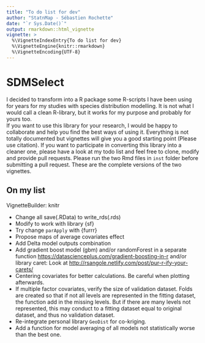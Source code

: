 ```yaml
---
title: "To do list for dev"
author: "StatnMap - Sébastien Rochette"
date: "`r Sys.Date()`"
output: rmarkdown::html_vignette
vignette: >
  %\VignetteIndexEntry{To do list for dev}
  %\VignetteEngine{knitr::rmarkdown}
  %\VignetteEncoding{UTF-8}
---
```

# SDMSelect

I decided to transform into a R package some R-scripts I have been using for years for my studies with species distribution modelling. It is not what I would call a clean R-library, but it works for my purpose and probably for yours too.  
If you want to use this library for your research, I would be happy to collaborate and help you find the best ways of using it. Everything is not totally documented but vignettes will give you a good starting point (Please use citation). If you want to participate in converting this library into a cleaner one, please have a look at my todo list and feel free to clone, modify and provide pull requests. Please run the two Rmd files in `inst` folder before submitting a pull request. These are the complete versions of the two vignettes.

## On my list

VignetteBuilder: knitr

- Change all save(.RData) to write_rds(.rds)
- Modify to work with library {sf}
- Try change `parApply` with {furrr}
- Propose maps of average covariates effect
- Add Delta model outputs combination
- Add gradient boost model (gbm) and/or randomForest in a separate function <https://datascienceplus.com/gradient-boosting-in-r> and/or library caret: Look at <http://rsangole.netlify.com/post/pur-r-ify-your-carets/>
- Centering covariates for better calculations. Be careful when plotting afterwards.
- If multiple factor covariates, verify the size of validation dataset. Folds are created so that if not all levels are represented in the fitting dataset, the function add in the missing levels. But if there are many levels not represented, this may conduct to a fitting dataset equal to original dataset, and thus no validation dataset.
- Re-integrate personal library `GeoDist` for co-kriging.
- Add a function for model averaging of all models not statistically worse than the best one.
